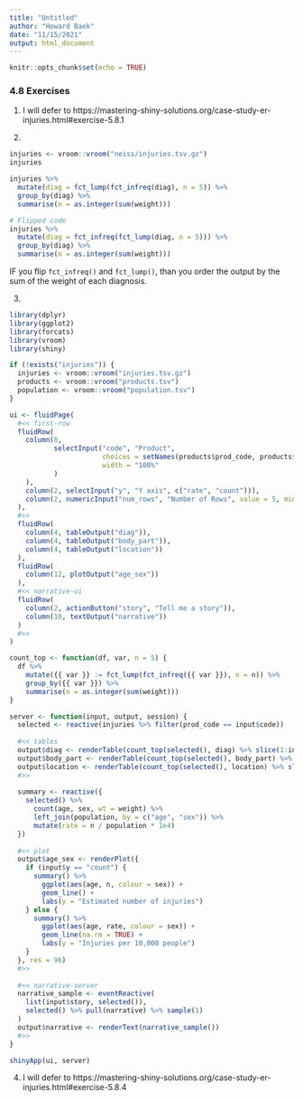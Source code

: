 ```yaml
---
title: "Untitled"
author: "Howard Baek"
date: "11/15/2021"
output: html_document
---
```


```r
knitr::opts_chunk$set(echo = TRUE)
```


### 4.8 Exercises

1. I will defer to https://mastering-shiny-solutions.org/case-study-er-injuries.html#exercise-5.8.1

2. 
```r
injuries <- vroom::vroom("neiss/injuries.tsv.gz")
injuries

injuries %>%
  mutate(diag = fct_lump(fct_infreq(diag), n = 5)) %>%
  group_by(diag) %>%
  summarise(n = as.integer(sum(weight)))

# Flipped code
injuries %>%
  mutate(diag = fct_infreq(fct_lump(diag, n = 5))) %>%
  group_by(diag) %>%
  summarise(n = as.integer(sum(weight)))
```

IF you flip `fct_infreq()` and `fct_lump()`, than you order the output by the sum of the weight of each diagnosis.


3.
```r
library(dplyr)
library(ggplot2)
library(forcats)
library(vroom)
library(shiny)

if (!exists("injuries")) {
  injuries <- vroom::vroom("injuries.tsv.gz")
  products <- vroom::vroom("products.tsv")
  population <- vroom::vroom("population.tsv")
}

ui <- fluidPage(
  #<< first-row
  fluidRow(
    column(8,
           selectInput("code", "Product",
                       choices = setNames(products$prod_code, products$title),
                       width = "100%"
           )
    ),
    column(2, selectInput("y", "Y axis", c("rate", "count"))),
    column(2, numericInput("num_rows", "Number of Rows", value = 5, min = 0, max = 6))
  ),
  #>>
  fluidRow(
    column(4, tableOutput("diag")),
    column(4, tableOutput("body_part")),
    column(4, tableOutput("location"))
  ),
  fluidRow(
    column(12, plotOutput("age_sex"))
  ),
  #<< narrative-ui
  fluidRow(
    column(2, actionButton("story", "Tell me a story")),
    column(10, textOutput("narrative"))
  )
  #>>
)

count_top <- function(df, var, n = 5) {
  df %>%
    mutate({{ var }} := fct_lump(fct_infreq({{ var }}), n = n)) %>%
    group_by({{ var }}) %>%
    summarise(n = as.integer(sum(weight)))
}

server <- function(input, output, session) {
  selected <- reactive(injuries %>% filter(prod_code == input$code))
  
  #<< tables
  output$diag <- renderTable(count_top(selected(), diag) %>% slice(1:input$num_rows), width = "100%")
  output$body_part <- renderTable(count_top(selected(), body_part) %>% slice(1:input$num_rows), width = "100%")
  output$location <- renderTable(count_top(selected(), location) %>% slice(1:input$num_rows), width = "100%")
  #>>
  
  summary <- reactive({
    selected() %>%
      count(age, sex, wt = weight) %>%
      left_join(population, by = c("age", "sex")) %>%
      mutate(rate = n / population * 1e4)
  })
  
  #<< plot
  output$age_sex <- renderPlot({
    if (input$y == "count") {
      summary() %>%
        ggplot(aes(age, n, colour = sex)) +
        geom_line() +
        labs(y = "Estimated number of injuries")
    } else {
      summary() %>%
        ggplot(aes(age, rate, colour = sex)) +
        geom_line(na.rm = TRUE) +
        labs(y = "Injuries per 10,000 people")
    }
  }, res = 96)
  #>>
  
  #<< narrative-server
  narrative_sample <- eventReactive(
    list(input$story, selected()),
    selected() %>% pull(narrative) %>% sample(1)
  )
  output$narrative <- renderText(narrative_sample())
  #>>
}

shinyApp(ui, server)
```


4. I will defer to https://mastering-shiny-solutions.org/case-study-er-injuries.html#exercise-5.8.4